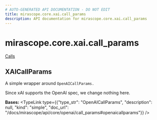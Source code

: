 ```yaml
---
# AUTO-GENERATED API DOCUMENTATION - DO NOT EDIT
title: mirascope.core.xai.call_params
description: API documentation for mirascope.core.xai.call_params
---
```


# mirascope.core.xai.call_params

<Info title="Usage">

[Calls](/docs/mirascope/learn/calls#provider-specific-parameters)

</Info>

## <ApiType type="Class" path="core/xai/call_params" symbolName="XAICallParams" /> XAICallParams

A simple wrapper around `OpenAICallParams.`

Since xAI supports the OpenAI spec, we change nothing here.

**Bases:** 
<TypeLink type={{"type_str": "OpenAICallParams", "description": null, "kind": "simple", "doc_url": "/docs/mirascope/api/core/openai/call_params#openaicallparams"}} />


